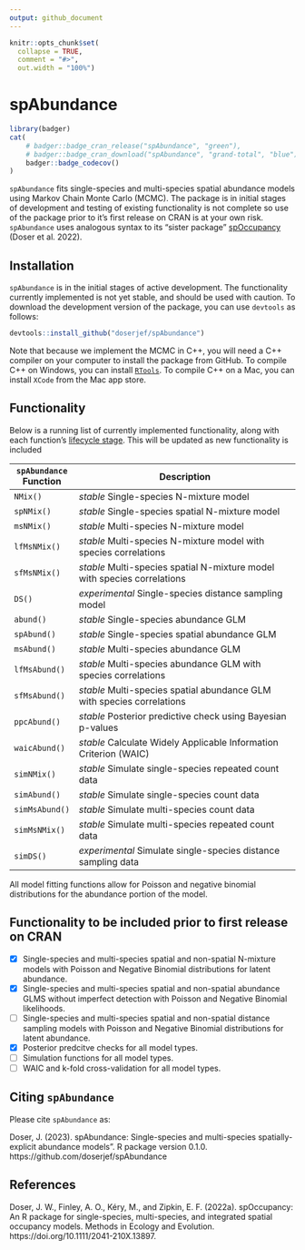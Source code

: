 ```yaml
---
output: github_document
---
```


<!-- README.md is generated from README.Rmd. Please edit that file -->

```r
knitr::opts_chunk$set(
  collapse = TRUE,
  comment = "#>",
  out.width = "100%")
```

# spAbundance 

```r
library(badger)
cat(
	# badger::badge_cran_release("spAbundance", "green"),
	# badger::badge_cran_download("spAbundance", "grand-total", "blue"),
	badger::badge_codecov()
)
```

`spAbundance` fits single-species and multi-species spatial abundance models using Markov Chain Monte Carlo (MCMC). The package is in initial stages of development and testing of existing functionality is not complete so use of the package prior to it's first release on CRAN is at your own risk. `spAbundance` uses analogous syntax to its "sister package" [spOccupancy](https://www.jeffdoser.com/files/spoccupancy-web/) (Doser et al. 2022). 

## Installation

`spAbundance` is in the initial stages of active development. The functionality currently implemented is not yet stable, and should be used with caution. To download the development version of the package, you can use `devtools` as follows:  

```r
devtools::install_github("doserjef/spAbundance")
```

Note that because we implement the MCMC in C++, you will need a C++ compiler on your computer to install the package from GitHub. To compile C++ on Windows, you can install [`RTools`](https://cran.r-project.org/bin/windows/Rtools/). To compile C++ on a Mac, you can install `XCode` from the Mac app store.

## Functionality

Below is a running list of currently implemented functionality, along with each function's [lifecycle stage](https://lifecycle.r-lib.org/articles/stages.html). This will be updated as new functionality is included

|`spAbundance` Function  | Description                                                          |
|---------------- |-----------------------------------------------------------------------------|
|`NMix()`           | *stable* Single-species N-mixture model                                   |
|`spNMix()`         | *stable* Single-species spatial N-mixture model                           |
|`msNMix()`         | *stable* Multi-species N-mixture model                                    |
|`lfMsNMix()`       | *stable* Multi-species N-mixture model with species correlations          |
|`sfMsNMix()`       | *stable* Multi-species spatial N-mixture model with species correlations  |
|`DS()`             | *experimental* Single-species distance sampling model                     |
|`abund()`          | *stable* Single-species abundance GLM                                     |
|`spAbund()`        | *stable* Single-species spatial abundance GLM                             |
|`msAbund()`        | *stable* Multi-species abundance GLM                                      |
|`lfMsAbund()`      | *stable* Multi-species abundance GLM with species correlations            |
|`sfMsAbund()`      | *stable* Multi-species spatial abundance GLM with species correlations    |
|`ppcAbund()`       | *stable* Posterior predictive check using Bayesian p-values               | 
|`waicAbund()`      | *stable* Calculate Widely Applicable Information Criterion (WAIC)         |
|`simNMix()`        | *stable* Simulate single-species repeated count data                      |
|`simAbund()`       | *stable* Simulate single-species count data                               |
|`simMsAbund()`     | *stable* Simulate multi-species count data                                |
|`simMsNMix()`      | *stable* Simulate multi-species repeated count data                       |
|`simDS()`          | *experimental* Simulate single-species distance sampling data             |

All model fitting functions allow for Poisson and negative binomial distributions for the abundance portion of the model. 

## Functionality to be included prior to first release on CRAN

- [x] Single-species and multi-species spatial and non-spatial N-mixture models with Poisson and Negative Binomial distributions for latent abundance.
- [x] Single-species and multi-species spatial and non-spatial abundance GLMS without imperfect detection with Poisson and Negative Binomial likelihoods.
- [ ] Single-species and multi-species spatial and non-spatial distance sampling models with Poisson and Negative Binomial distributions for latent abundance.
- [x] Posterior predcitve checks for all model types.
- [ ] Simulation functions for all model types.
- [ ] WAIC and k-fold cross-validation for all model types.

## Citing `spAbundance`

Please cite `spAbundance` as: 

Doser, J. (2023). spAbundance: Single-species and multi-species spatially-explicit abundance models". R package version 0.1.0. https://github.com/doserjef/spAbundance

## References

Doser, J. W., Finley, A. O., Kéry, M., and Zipkin, E. F. (2022a). spOccupancy: An R package for single-species, multi-species, and integrated spatial occupancy models. Methods in Ecology and Evolution. https://doi.org/10.1111/2041-210X.13897.


